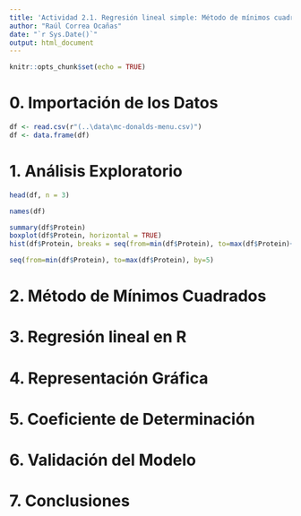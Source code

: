 ```yaml
---
title: 'Actividad 2.1. Regresión lineal simple: Método de mínimos cuadrados'
author: "Raúl Correa Ocañas"
date: "`r Sys.Date()`"
output: html_document
---
```


```r
knitr::opts_chunk$set(echo = TRUE)
```

# 0. Importación de los Datos

```r
df <- read.csv(r"(..\data\mc-donalds-menu.csv)")
df <- data.frame(df)
```

# 1. Análisis Exploratorio

```r
head(df, n = 3)
```

```r
names(df)
```

```r
summary(df$Protein)
boxplot(df$Protein, horizontal = TRUE)
hist(df$Protein, breaks = seq(from=min(df$Protein), to=max(df$Protein)+5, by=5))
```

```r
seq(from=min(df$Protein), to=max(df$Protein), by=5)
```

# 2. Método de Mínimos Cuadrados

# 3. Regresión lineal en R

# 4. Representación Gráfica

# 5. Coeficiente de Determinación

# 6. Validación del Modelo

# **7. Conclusiones**
